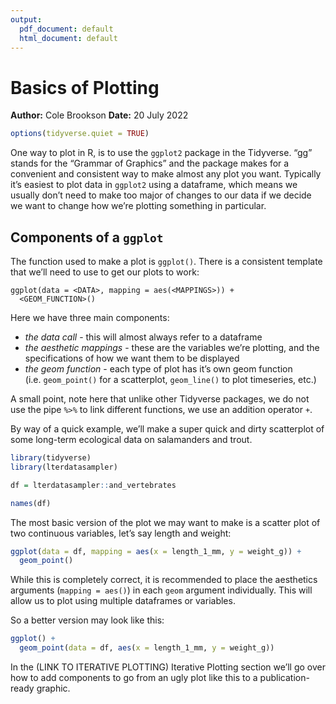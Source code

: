 ```yaml
---
output:
  pdf_document: default
  html_document: default
---
```

# Basics of Plotting
**Author:** Cole Brookson
**Date:** 20 July 2022

```r
options(tidyverse.quiet = TRUE)
```

One way to plot in R, is to use the `ggplot2` package in the Tidyverse. "gg" stands for the "Grammar of Graphics" and the package makes for a convenient and consistent way to make almost any plot you want. Typically it's easiest to plot data in `ggplot2` using a dataframe, which means we usually don't need to make too major of changes to our data if we decide we want to change how we're plotting something in particular. 

## Components of a `ggplot`

The function used to make a plot is `ggplot()`. There is a consistent template that we'll need to use to get our plots to work:

```
ggplot(data = <DATA>, mapping = aes(<MAPPINGS>)) +
  <GEOM_FUNCTION>()
```

Here we have three main components:

* *the data call* - this will almost always refer to a dataframe 
* *the aesthetic mappings* - these are the variables we're plotting, and the specifications of how we want them to be displayed
* *the geom function* - each type of plot has it's own geom function (i.e. `geom_point()` for a scatterplot, `geom_line()` to plot timeseries, etc.)

A small point, note here that unlike other Tidyverse packages, we do not use the pipe ` %>% ` to link different functions, we use an addition operator `+`. 

By way of a quick example, we'll make a super quick and dirty scatterplot of some long-term ecological data on salamanders and trout. 
```r
library(tidyverse)
library(lterdatasampler)

df = lterdatasampler::and_vertebrates

names(df)
```

The most basic version of the plot we may want to make is a scatter plot of two continuous variables, let's say length and weight: 
```r
ggplot(data = df, mapping = aes(x = length_1_mm, y = weight_g)) + 
  geom_point()
```

While this is completely correct, it is recommended to place the aesthetics arguments (`mapping = aes()`) in each `geom` argument individually. This will allow us to plot using multiple dataframes or variables. 

So a better version may look like this:
```r
ggplot() +
  geom_point(data = df, aes(x = length_1_mm, y = weight_g))
```

In the (LINK TO ITERATIVE PLOTTING) Iterative Plotting section we'll go over how to add components to go from an ugly plot like this to a publication-ready graphic. 
